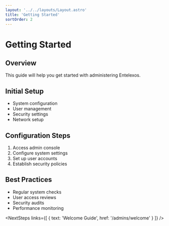 ```yaml
---
layout: '../../layouts/Layout.astro'
title: 'Getting Started'
sortOrder: 2
---
```



# Getting Started

## Overview
This guide will help you get started with administering Entelexos.

## Initial Setup
- System configuration
- User management
- Security settings
- Network setup

## Configuration Steps
1. Access admin console
2. Configure system settings
3. Set up user accounts
4. Establish security policies

## Best Practices
- Regular system checks
- User access reviews
- Security audits
- Performance monitoring

<NextSteps links={[
  { text: 'Welcome Guide', href: '/admins/welcome' }
]} /> 